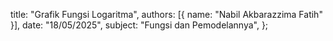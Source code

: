   title: "Grafik Fungsi Logaritma",
  authors: [{ name: "Nabil Akbarazzima Fatih" }],
  date: "18/05/2025",
  subject: "Fungsi dan Pemodelannya",
};
